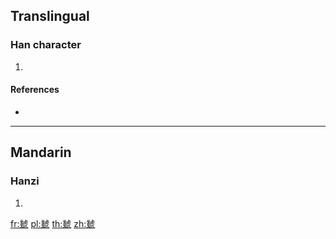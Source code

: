 {{character info/new}}
==Translingual==

===Han character===
{{Han char|rn=141|rad=虍|as=10|sn=14|four=|canj=IIYPN,IIYPU}}

# {{defn|Han|sort=虍10}}

====References====
* {{Han ref|kx=1075.400|dkj=32759|dj=1544.130|hdz=42829.050|uh=8666|ud=34406}}

----

==Mandarin==

===Hanzi===
{{cmn-hanzi|pin=[[zhàn]] ([[zhan4]])|wg=chan<sup>4</sup>}}

# {{defn|lang=cmn|sort=虍10}}

[[fr:虦]]
[[pl:虦]]
[[th:虦]]
[[zh:虦]]